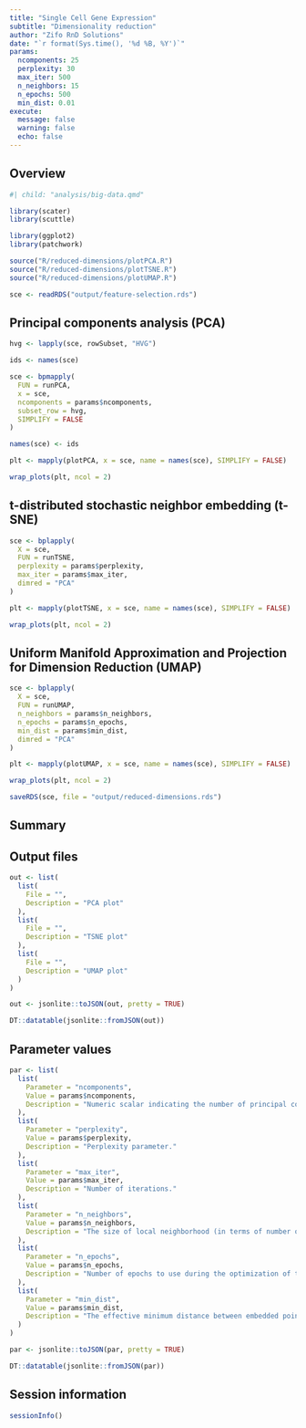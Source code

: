 ```yaml
---
title: "Single Cell Gene Expression"
subtitle: "Dimensionality reduction"
author: "Zifo RnD Solutions"
date: "`r format(Sys.time(), '%d %B, %Y')`"
params:
  ncomponents: 25
  perplexity: 30
  max_iter: 500
  n_neighbors: 15
  n_epochs: 500
  min_dist: 0.01
execute:
  message: false
  warning: false
  echo: false
---
```


## Overview

<!-- Include big data settings -->

```r
#| child: "analysis/big-data.qmd"
```

<!-- Load Bioconductor packages -->

```r
library(scater)
library(scuttle)
```

<!-- Load CRAN packages -->

```r
library(ggplot2)
library(patchwork)
```

<!-- Source helper functions -->

```r
source("R/reduced-dimensions/plotPCA.R")
source("R/reduced-dimensions/plotTSNE.R")
source("R/reduced-dimensions/plotUMAP.R")
```

<!-- Read experiment objects -->

```r
sce <- readRDS("output/feature-selection.rds")
```

## Principal components analysis (PCA)

<!-- Extract highly variable genes -->

```r
hvg <- lapply(sce, rowSubset, "HVG")
```

<!-- Perform PCA on cells -->

```r
ids <- names(sce)

sce <- bpmapply(
  FUN = runPCA,
  x = sce,
  ncomponents = params$ncomponents,
  subset_row = hvg,
  SIMPLIFY = FALSE
)

names(sce) <- ids
```

<!-- Plot PCA -->

```r
plt <- mapply(plotPCA, x = sce, name = names(sce), SIMPLIFY = FALSE)

wrap_plots(plt, ncol = 2)
```

## t-distributed stochastic neighbor embedding (t-SNE)

<!-- Perform t-SNE on cells -->

```r
sce <- bplapply(
  X = sce,
  FUN = runTSNE,
  perplexity = params$perplexity,
  max_iter = params$max_iter,
  dimred = "PCA"
)
```

<!-- Plot t-SNE -->

```r
plt <- mapply(plotTSNE, x = sce, name = names(sce), SIMPLIFY = FALSE)

wrap_plots(plt, ncol = 2)
```

## Uniform Manifold Approximation and Projection for Dimension Reduction (UMAP)

<!-- Perform UMAP on cells -->

```r
sce <- bplapply(
  X = sce,
  FUN = runUMAP,
  n_neighbors = params$n_neighbors,
  n_epochs = params$n_epochs,
  min_dist = params$min_dist,
  dimred = "PCA"
)
```

<!-- Plot UMAP -->

```r
plt <- mapply(plotUMAP, x = sce, name = names(sce), SIMPLIFY = FALSE)

wrap_plots(plt, ncol = 2)
```

<!-- Save experiment objects -->

```r
saveRDS(sce, file = "output/reduced-dimensions.rds")
```

## Summary

## Output files

<!-- Print output files -->

```r
out <- list(
  list(
    File = "",
    Description = "PCA plot"
  ),
  list(
    File = "",
    Description = "TSNE plot"
  ),
  list(
    File = "",
    Description = "UMAP plot"
  )
)

out <- jsonlite::toJSON(out, pretty = TRUE)

DT::datatable(jsonlite::fromJSON(out))
```

## Parameter values

<!-- Print parameter values -->

```r
par <- list(
  list(
    Parameter = "ncomponents",
    Value = params$ncomponents,
    Description = "Numeric scalar indicating the number of principal components to obtain."
  ),
  list(
    Parameter = "perplexity",
    Value = params$perplexity,
    Description = "Perplexity parameter."
  ),
  list(
    Parameter = "max_iter",
    Value = params$max_iter,
    Description = "Number of iterations."
  ),
  list(
    Parameter = "n_neighbors",
    Value = params$n_neighbors,
    Description = "The size of local neighborhood (in terms of number of neighboring sample points) used for manifold approximation."
  ),
  list(
    Parameter = "n_epochs",
    Value = params$n_epochs,
    Description = "Number of epochs to use during the optimization of the embedded coordinates."
  ),
  list(
    Parameter = "min_dist",
    Value = params$min_dist,
    Description = "The effective minimum distance between embedded points."
  )
)

par <- jsonlite::toJSON(par, pretty = TRUE)

DT::datatable(jsonlite::fromJSON(par))
```

## Session information

<!-- Print session information -->

```r
sessionInfo()
```
